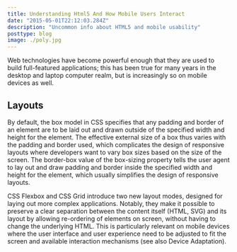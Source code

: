 ```yaml
---
title: Understanding Html5 And How Mobile Users Interact
date: "2015-05-01T22:12:03.284Z"
description: "Uncommon info about HTML5 and mobile usability"
posttype: blog
image: ./poly.jpg
---
```


Web technologies have become powerful enough that they are used to build full-featured applications; 
this has been true for many years in the desktop and laptop computer realm, but is increasingly so on mobile devices as well.


## Layouts
By default, the box model in CSS specifies that any padding and border of an element are to be laid out and drawn outside of the specified width and height for the element. The effective external size of a box thus varies with the padding and border used, which complicates the design of responsive layouts where developers want to vary box sizes based on the size of the screen. The border-box value of the box-sizing property tells the user agent to lay out and draw padding and border inside the specified width and height for the element, which usually simplifies the design of responsive layouts.

CSS Flexbox and CSS Grid introduce two new layout modes, designed for laying out more complex applications. Notably, they make it possible to preserve a clear separation between the content itself (HTML, SVG) and its layout by allowing re-ordering of elements on screen, without having to change the underlying HTML. This is particularly relevant on mobile devices where the user interface and user experience need to be adjusted to fit the screen and available interaction mechanisms (see also Device Adaptation).